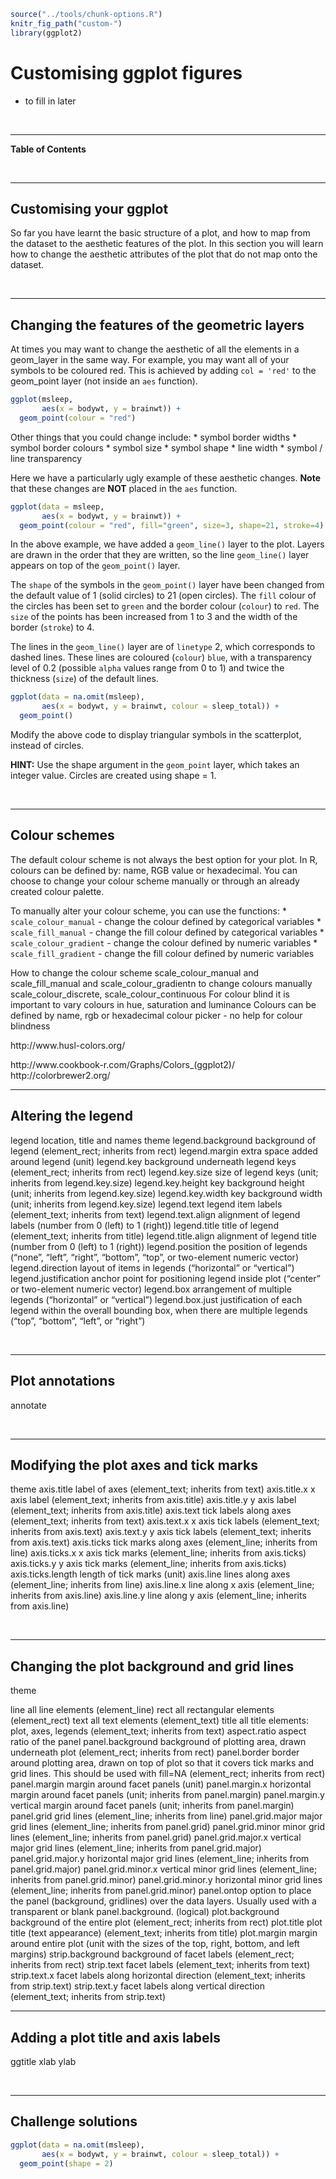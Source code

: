 
```r
source("../tools/chunk-options.R")
knitr_fig_path("custom-")
library(ggplot2)
```

# Customising ggplot figures
 
<!--sec data-title="Learning Objectives" data-id="obj" data-show=true data-collapse=false ces-->

* to fill in later

<!--endsec-->

<br>

---

**Table of Contents**

<!-- toc -->

<br>

---

## Customising your ggplot

So far you have learnt the basic structure of a plot, and how to map from the dataset to the aesthetic features of the plot. In this section you will learn how to change the aesthetic attributes of the plot that do not map onto the dataset.

<br>

---

## Changing the features of the geometric layers

At times you may want to change the aesthetic of all the elements in a geom_layer in the same way. For example, you may want all of your symbols to be coloured red. This is achieved by adding `col = 'red'` to the geom_point layer (not inside an `aes` function).

```r
ggplot(msleep, 
       aes(x = bodywt, y = brainwt)) +
  geom_point(colour = "red")
```

Other things that you could change include:
* symbol border widths 
* symbol border colours
* symbol size
* symbol shape
* line width
* symbol / line transparency

Here we have a particularly ugly example of these aesthetic changes. **Note** that these changes are **NOT** placed in the `aes` function.

```r
ggplot(data = msleep, 
       aes(x = bodywt, y = brainwt)) +
  geom_point(colour = "red", fill="green", size=3, shape=21, stroke=4) + geom_line(colour="blue", size = 2, linetype = 2, alpha = 0.2)
```

In the above example, we have added a `geom_line()` layer to the plot. Layers are drawn in the order that they are written, so the line `geom_line()` layer appears on top of the `geom_point()` layer. 

The `shape` of the symbols in the `geom_point()` layer have been changed from the default value of 1 (solid circles) to 21 (open circles). The `fill` colour of the circles has been set to `green` and the border colour (`colour`) to `red`. The `size` of the points has been increased from 1 to 3 and the width of the border (`stroke`) to 4.

The lines in the `geom_line()` layer are of `linetype` 2, which corresponds to dashed lines. These lines are coloured (`colour`) `blue`, with a transparency level of 0.2 (possible `alpha` values range from 0 to 1) and twice the thickness (`size`) of the default lines.

<!--sec data-title="Challenge 1" data-id="ch1" data-show=true data-collapse=false ces-->

```r
ggplot(data = na.omit(msleep), 
       aes(x = bodywt, y = brainwt, colour = sleep_total)) +
  geom_point()
```

Modify the above code to display triangular symbols in the scatterplot, instead of circles.

**HINT:** Use the shape argument in the `geom_point` layer, which takes an integer value. Circles are created using shape = 1. 

<!--endsec-->

<br>

---

## Colour schemes

The default colour scheme is not always the best option for your plot. In R, colours can be defined by: name, RGB value or hexadecimal. You can choose to change your colour scheme manually or through an already created colour palette.

To manually alter your colour scheme, you can use the functions:
* `scale_colour_manual` - change the colour defined by categorical variables
* `scale_fill_manual` - change the fill colour defined by categorical variables
* `scale_colour_gradient` - change the colour defined by numeric variables
* `scale_fill_gradient` - change the fill colour defined by numeric variables



How to change the colour scheme
scale_colour_manual and scale_fill_manual and scale_colour_gradientn to change colours manually
scale_colour_discrete, scale_colour_continuous
For colour blind it is important to vary colours in hue, saturation and luminance
Colours can be defined by name, rgb or hexadecimal
colour picker - no help for colour blindness

http://www.husl-colors.org/

http://www.cookbook-r.com/Graphs/Colors_(ggplot2)/
http://colorbrewer2.org/
<br>

---

## Altering the legend

legend location, title and names
theme
legend.background	background of legend (element_rect; inherits from rect)
legend.margin	extra space added around legend (unit)
legend.key	background underneath legend keys (element_rect; inherits from rect)
legend.key.size	size of legend keys (unit; inherits from legend.key.size)
legend.key.height	key background height (unit; inherits from legend.key.size)
legend.key.width	key background width (unit; inherits from legend.key.size)
legend.text	legend item labels (element_text; inherits from text)
legend.text.align	alignment of legend labels (number from 0 (left) to 1 (right))
legend.title	title of legend (element_text; inherits from title)
legend.title.align	alignment of legend title (number from 0 (left) to 1 (right))
legend.position	the position of legends ("none", "left", "right", "bottom", "top", or two-element numeric vector)
legend.direction	layout of items in legends ("horizontal" or "vertical")
legend.justification	anchor point for positioning legend inside plot ("center" or two-element numeric vector)
legend.box	arrangement of multiple legends ("horizontal" or "vertical")
legend.box.just	justification of each legend within the overall bounding box, when there are multiple legends ("top", "bottom", "left", or "right")

<br>

---

## Plot annotations

annotate

<br>

---

## Modifying the plot axes and tick marks

theme
axis.title	label of axes (element_text; inherits from text)
axis.title.x	x axis label (element_text; inherits from axis.title)
axis.title.y	y axis label (element_text; inherits from axis.title)
axis.text	tick labels along axes (element_text; inherits from text)
axis.text.x	x axis tick labels (element_text; inherits from axis.text)
axis.text.y	y axis tick labels (element_text; inherits from axis.text)
axis.ticks	tick marks along axes (element_line; inherits from line)
axis.ticks.x	x axis tick marks (element_line; inherits from axis.ticks)
axis.ticks.y	y axis tick marks (element_line; inherits from axis.ticks)
axis.ticks.length	length of tick marks (unit)
axis.line	lines along axes (element_line; inherits from line)
axis.line.x	line along x axis (element_line; inherits from axis.line)
axis.line.y	line along y axis (element_line; inherits from axis.line)

<br>

---

## Changing the plot background and grid lines

theme 

line	all line elements (element_line)
rect	all rectangular elements (element_rect)
text	all text elements (element_text)
title	all title elements: plot, axes, legends (element_text; inherits from text)
aspect.ratio	aspect ratio of the panel
panel.background	background of plotting area, drawn underneath plot (element_rect; inherits from rect)
panel.border	border around plotting area, drawn on top of plot so that it covers tick marks and grid lines. This should be used with fill=NA (element_rect; inherits from rect)
panel.margin	margin around facet panels (unit)
panel.margin.x	horizontal margin around facet panels (unit; inherits from panel.margin)
panel.margin.y	vertical margin around facet panels (unit; inherits from panel.margin)
panel.grid	grid lines (element_line; inherits from line)
panel.grid.major	major grid lines (element_line; inherits from panel.grid)
panel.grid.minor	minor grid lines (element_line; inherits from panel.grid)
panel.grid.major.x	vertical major grid lines (element_line; inherits from panel.grid.major)
panel.grid.major.y	horizontal major grid lines (element_line; inherits from panel.grid.major)
panel.grid.minor.x	vertical minor grid lines (element_line; inherits from panel.grid.minor)
panel.grid.minor.y	horizontal minor grid lines (element_line; inherits from panel.grid.minor)
panel.ontop	option to place the panel (background, gridlines) over the data layers. Usually used with a transparent or blank panel.background. (logical)
plot.background	background of the entire plot (element_rect; inherits from rect)
plot.title	plot title (text appearance) (element_text; inherits from title)
plot.margin	margin around entire plot (unit with the sizes of the top, right, bottom, and left margins)
strip.background	background of facet labels (element_rect; inherits from rect)
strip.text	facet labels (element_text; inherits from text)
strip.text.x	facet labels along horizontal direction (element_text; inherits from strip.text)
strip.text.y	facet labels along vertical direction (element_text; inherits from strip.text)
<br>

---

## Adding a plot title and axis labels

ggtitle
xlab
ylab

<br>

---

## Challenge solutions

<!--sec data-title="Solution to Challenge 1" data-id="ch1sol" data-show=true data-collapse=true ces-->

```r
ggplot(data = na.omit(msleep), 
       aes(x = bodywt, y = brainwt, colour = sleep_total)) +
  geom_point(shape = 2)
```

<!--endsec-->
